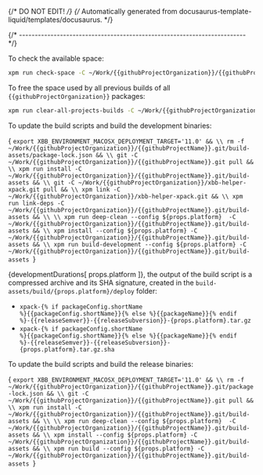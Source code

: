 {/* DO NOT EDIT! */}
{/* Automatically generated from docusaurus-template-liquid/templates/docusaurus. */}



{/* ------------------------------------------------------------------------ */}

To check the available space:

```sh
xpm run check-space -C ~/Work/{{githubProjectOrganization}}/{{githubProjectName}}.git/build-assets
```

To free the space used by all previous builds of all `{{githubProjectOrganization}}` packages:

```sh
xpm run clear-all-projects-builds -C ~/Work/{{githubProjectOrganization}}/{{githubProjectName}}.git/build-assets
```

To update the build scripts and build the development binaries:

<CodeBlock language="sh"> {
`export XBB_ENVIRONMENT_MACOSX_DEPLOYMENT_TARGET='11.0' && \\
rm -f ~/Work/{{githubProjectOrganization}}/{{githubProjectName}}.git/build-assets/package-lock.json && \\
git -C ~/Work/{{githubProjectOrganization}}/{{githubProjectName}}.git pull && \\
xpm run install -C ~/Work/{{githubProjectOrganization}}/{{githubProjectName}}.git/build-assets && \\
git -C ~/Work/{{githubProjectOrganization}}/xbb-helper-xpack.git pull && \\
xpm link -C ~/Work/{{githubProjectOrganization}}/xbb-helper-xpack.git && \\
xpm run link-deps -C ~/Work/{{githubProjectOrganization}}/{{githubProjectName}}.git/build-assets && \\
\\
xpm run deep-clean --config ${props.platform}  -C ~/Work/{{githubProjectOrganization}}/{{githubProjectName}}.git/build-assets && \\
xpm install --config ${props.platform} -C ~/Work/{{githubProjectOrganization}}/{{githubProjectName}}.git/build-assets && \\
xpm run build-development --config ${props.platform} -C ~/Work/{{githubProjectOrganization}}/{{githubProjectName}}.git/build-assets
`} </CodeBlock>

{developmentDurations[ props.platform ]}, the output of the build script is a compressed
archive and its SHA signature, created in
the <code>build-assets/build/{props.platform}/deploy</code> folder:

- <code>xpack-{% if packageConfig.shortName %}{{packageConfig.shortName}}{% else %}{{packageName}}{% endif %}-{{releaseSemver}}-{{releaseSubversion}}-{props.platform}.tar.gz</code>
- <code>xpack-{% if packageConfig.shortName %}{{packageConfig.shortName}}{% else %}{{packageName}}{% endif %}-{{releaseSemver}}-{{releaseSubversion}}-{props.platform}.tar.gz.sha</code>

To update the build scripts and build the release binaries:

<CodeBlock language="sh"> {
`export XBB_ENVIRONMENT_MACOSX_DEPLOYMENT_TARGET='11.0' && \\
rm -f ~/Work/{{githubProjectOrganization}}/{{githubProjectName}}.git/package-lock.json && \\
git -C ~/Work/{{githubProjectOrganization}}/{{githubProjectName}}.git pull && \\
xpm run install -C ~/Work/{{githubProjectOrganization}}/{{githubProjectName}}.git/build-assets && \\
\\
xpm run deep-clean --config ${props.platform}  -C ~/Work/{{githubProjectOrganization}}/{{githubProjectName}}.git/build-assets && \\
xpm install --config ${props.platform} -C ~/Work/{{githubProjectOrganization}}/{{githubProjectName}}.git/build-assets && \\
xpm run build --config ${props.platform} -C ~/Work/{{githubProjectOrganization}}/{{githubProjectName}}.git/build-assets
`} </CodeBlock>
